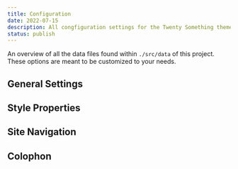 ```yaml
---
title: Configuration
date: 2022-07-15
description: All congfiguration settings for the Twenty Something theme
status: publish
---
```


An overview of all the data files found within `./src/data` of this project. These options are meant to be customized to your needs.

## General Settings

<PreElement file={configJson} summary="Site and Global Settings" path="src/data/config.json" />


## Style Properties

<PreElement file={tokensJson} summary="Global and Theme Variables" path="src/data/props.json" />

## Site Navigation

<PreElement file={navigationJson} summary="Primary Navigation" path="src/data/navigation.json" />

## Colophon

<PreElement file={colophonJson} summary="Colophon Links" path="src/data/colophon.json" />
